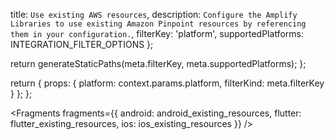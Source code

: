   title: `Use existing AWS resources`,
  description: `Configure the Amplify Libraries to use existing Amazon Pinpoint resources by referencing them in your configuration.`,
  filterKey: 'platform',
  supportedPlatforms: INTEGRATION_FILTER_OPTIONS
};



  return generateStaticPaths(meta.filterKey, meta.supportedPlatforms);
};

  return {
    props: {
      platform: context.params.platform,
      filterKind: meta.filterKey
    }
  };
};


<Fragments
  fragments={{
    android: android_existing_resources,
    flutter: flutter_existing_resources,
    ios: ios_existing_resources
  }}
/>
